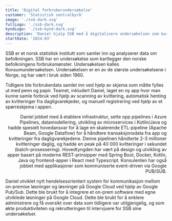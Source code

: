 ```yaml
---
title: 'Digital forbrukerundersøkelse'
customer: 'Statistisk sentralbyrå'
image: './ssb-dark.svg'
fullLogo: './ssb-dark.svg'
kyndLogo: './ssb-kynd-dark.svg'
description: 'Daniel hjalp SSB med å digitalisere undersøkelsen som kartlegger den norske befolkningens forbruksmønster. '
startDate: '2024-03'
---
```



<PageSection heading="Digital forbrukerundersøkelse" subheading="◃ Prosjektet">
  <Prose align="left">
    <p>
      SSB er et norsk statistisk institutt som samler inn og analyserer data om befolkningen. SSB
      har en undersøkelse som kartlegger den norske befolkningens forbruksmønster. Undersøkelsen
      kalles Konsumundersøkelsen. Undersøkelsen er en av de største undersøkelsene i Norge, og har
      vært i bruk siden 1960.
    </p>
    <p>
      Tidligere ble forbrukerdata samlet inn ved hjelp av skjema som måtte fylles ut med penn og
      papir. Teamet, inkludert Daniel, laget en ny app hvor man kunne samle forbruk ved hjelp av
      scanning av kvittering, automatisk henting av kvitteringer fra dagligvarekjeder, og manuell
      registrering ved hjelp av et spørreskjema i appen.
    </p>
  </Prose>
</PageSection>

<PageSection heading="Fullstack utvikling" subheading="◃ Kynds rolle">
  <Prose align="right">
    <p>
      Daniel jobbet med å etablere infrastruktur, sette opp pipelines i Azure Pipelines,
      datamodellering, utvikling av microservices i Kotlin/Java og hadde spesielt hovedansvar for å
      lage en skalerende ETL-pipeline (Apache Beam, Google Dataflow) for å håndtere transaksjonsdata
      fra app og kvitteringer fra dagligvarekjedene. Denne pipelinen håndterte 2-3 millioner
      kvitteringer daglig, og hadde en peak på 40 000 kvitteringer i sekundet (batch-prosessering).
      Hovedtyngden har vært på design og utvikling av apper basert på moderne REST-prinsipper med
      Spring Boot, Docker, Kotlin, Java og frontend-apper i React med Typescript. Konsulenten har
      også jobbet med applikasjoner som kommuniserte event-driven via Google PUB/SUB.
    </p>
  </Prose>
  <Prose align="left">
    <p>
      Daniel utviklet nytt hendelsesorientert system for kommunikasjon mellom on-premise løsninger
      og løsninger på Google Cloud ved hjelp av Google Pub/Sub. Dette ble brukt for å integrere et
      on-prem software med egne utviklede løsninger på Google Cloud. Dette ble brukt for å enklere
      administrere og få oversikt over data som tidligere var utilgjengelig, og som økte
      produktiviteten og rekrutteringen til intervjuere for SSB sine undersøkelser.
    </p>
  </Prose>
</PageSection>
